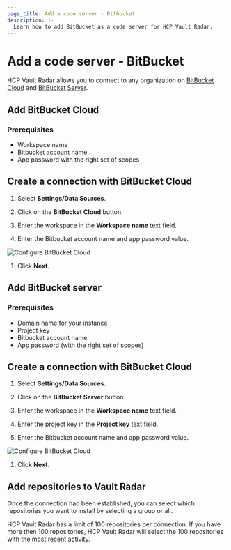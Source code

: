```yaml
---
page_title: Add a code server - Bitbucket
description: |-
  Learn how to add BitBucket as a code server for HCP Vault Radar.
---
```


# Add a code server - BitBucket

HCP Vault Radar allows you to connect to any organization on [BitBucket Cloud](#add-bitbucket-cloud) and [BitBucket Server](#add-bitbucket-server). 

## Add BitBucket Cloud

### Prerequisites

- Workspace name
- Bitbucket account name
- App password with the right set of scopes

## Create a connection with BitBucket Cloud

1. Select **Settings/Data Sources**.

1. Click on the **BitBucket Cloud** button.

1. Enter the workspace in the **Workspace name** text field.

1. Enter the Bitbucket account name and app password value.

  ![Configure BitBucket Cloud](/img/docs/vault-radar/app-password-scopes.png)

1. Click **Next**.

## Add BitBucket server

### Prerequisites

- Domain name for your instance
- Project key
- Bitbucket account name
- App password  (with the right set of scopes)

## Create a connection with BitBucket Cloud

1. Select **Settings/Data Sources**.

1. Click on the **BitBucket Server** button.

1. Enter the workspace in the **Workspace name** text field.

1. Enter the project key in the **Project key** text field.

1. Enter the Bitbucket account name and app password value.

  ![Configure BitBucket Cloud](/img/docs/vault-radar/app-password-scopes.png)

1. Click **Next**.


## Add repositories to Vault Radar

Once the connection had been established, you can select which repositories you
want to install by selecting a group or all.

<Note> 

HCP Vault Radar has a limit of 100 repositories per connection. If you have more
then 100 repositories, HCP Vault Radar will select the 100 repositories with the
most recent activity.

</Note>